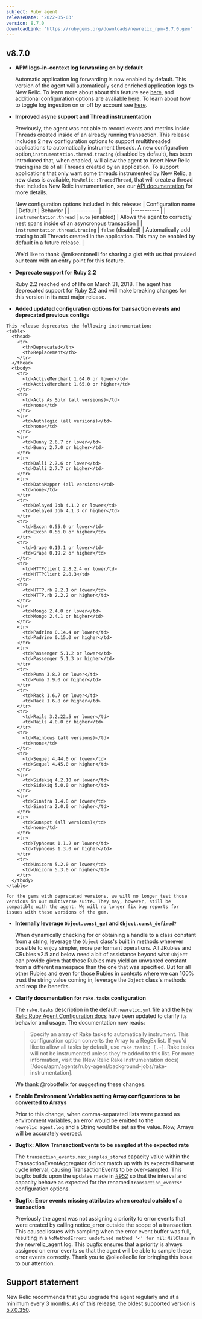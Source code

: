 ```yaml
---
subject: Ruby agent
releaseDate: '2022-05-03'
version: 8.7.0
downloadLink: 'https://rubygems.org/downloads/newrelic_rpm-8.7.0.gem'
---
```


  ## v8.7.0

  * **APM logs-in-context log forwarding on by default**

    Automatic application log forwarding is now enabled by default. This version of the agent will automatically send enriched application logs to New Relic. To learn more about about this feature see [here](https://docs.newrelic.com/docs/apm/new-relic-apm/getting-started/get-started-logs-context/), and additional configuration options are available [here](https://docs.newrelic.com/docs/logs/logs-context/configure-logs-context-ruby). To learn about how to toggle log ingestion on or off by account see [here](https://docs.newrelic.com/docs/logs/logs-context/disable-automatic-logging).

  * **Improved async support and Thread instrumentation**

    Previously, the agent was not able to record events and metrics inside Threads created inside of an already running transaction. This release includes 2 new configuration options to support multithreaded applications to automatically instrument threads. A new configuration option,`instrumentation.thread.tracing` (disabled by default), has been introduced that, when enabled, will allow the agent to insert New Relic tracing inside of all Threads created by an application. To support applications that only want some threads instrumented by New Relic, a new class is available, `NewRelic::TracedThread`, that will create a thread that includes New Relic instrumentation, see our [API documentation](https://www.rubydoc.info/gems/newrelic_rpm/NewRelic) for more details.

    New configuration options included in this release:
    | Configuration name | Default | Behavior |
    | ----------- | ----------- |----------- |
    | `instrumentation.thread`  | `auto` (enabled) | Allows the agent to correctly nest spans inside of an asyncronous transaction   |
    | `instrumentation.thread.tracing` | `false` (disabled)   |  Automatically add tracing to all Threads created in the application. This may be enabled by default in a future release. |

    We'd like to thank @mikeantonelli for sharing a gist with us that provided our team with an entry point for this feature.

  * **Deprecate support for Ruby 2.2**

    Ruby 2.2 reached end of life on March 31, 2018. The agent has deprecated support for Ruby 2.2 and will make breaking changes for this version in its next major release.

  *  **Added updated configuration options for transaction events and deprecated previous configs**

    This release deprecates the following instrumentation:
    <table>
      <thead>
        <tr>
          <th>Deprecated</th>
          <th>Replacement</th>
        </tr>
      </thead>
      <tbody>
        <tr>
          <td>ActiveMerchant 1.64.0 or lower</td>
          <td>ActiveMerchant 1.65.0 or higher</td>
        </tr>
        <tr>
          <td>Acts As Solr (all versions)</td>
          <td>none</td>
        </tr>
        <tr>
          <td>Authlogic (all versions)</td>
          <td>none</td>
        </tr>
        <tr>
          <td>Bunny 2.6.7 or lower</td>
          <td>Bunny 2.7.0 or higher</td>
        </tr>
        <tr>
          <td>Dalli 2.7.6 or lower</td>
          <td>Dalli 2.7.7 or higher</td>
        </tr>
        <tr>
          <td>DataMapper (all versions)</td>
          <td>none</td>
        </tr>
        <tr>
          <td>Delayed Job 4.1.2 or lower</td>
          <td>Delayed Job 4.1.3 or higher</td>
        </tr>
        <tr>
          <td>Excon 0.55.0 or lower</td>
          <td>Excon 0.56.0 or higher</td>
        </tr>
        <tr>
          <td>Grape 0.19.1 or lower</td>
          <td>Grape 0.19.2 or higher</td>
        </tr>
        <tr>
          <td>HTTPClient 2.8.2.4 or lower/td>
          <td>HTTPClient 2.8.3</td>
        </tr>
        <tr>
          <td>HTTP.rb 2.2.1 or lower</td>
          <td>HTTP.rb 2.2.2 or higher</td>
        </tr>
        <tr>
          <td>Mongo 2.4.0 or lower</td>
          <td>Mongo 2.4.1 or higher</td>
        </tr>
        <tr>
          <td>Padrino 0.14.4 or lower</td>
          <td>Padrino 0.15.0 or higher</td>
        </tr>
        <tr>
          <td>Passenger 5.1.2 or lower</td>
          <td>Passenger 5.1.3 or higher</td>
        </tr>
        <tr>
          <td>Puma 3.8.2 or lower</td>
          <td>Puma 3.9.0 or higher</td>
        </tr>
        <tr>
          <td>Rack 1.6.7 or lower</td>
          <td>Rack 1.6.8 or higher</td>
        </tr>
        <tr>
          <td>Rails 3.2.22.5 or lower</td>
          <td>Rails 4.0.0 or higher</td>
        </tr>
        <tr>
          <td>Rainbows (all versions)</td>
          <td>none</td>
        </tr>
        <tr>
          <td>Sequel 4.44.0 or lower</td>
          <td>Sequel 4.45.0 or higher</td>
        </tr>
        <tr>
          <td>Sidekiq 4.2.10 or lower</td>
          <td>Sidekiq 5.0.0 or higher</td>
        </tr>
        <tr>
          <td>Sinatra 1.4.8 or lower</td>
          <td>Sinatra 2.0.0 or higher</td>
        </tr>
        <tr>
          <td>Sunspot (all versions)</td>
          <td>none</td>
        </tr>
        <tr>
          <td>Typhoeus 1.1.2 or lower</td>
          <td>Typhoeus 1.3.0 or higher</td>
        </tr>
        <tr>
          <td>Unicorn 5.2.0 or lower</td>
          <td>Unicorn 5.3.0 or higher</td>
        </tr>
      </tbody>
    </table>

    For the gems with deprecated versions, we will no longer test those versions in our multiverse suite. They may, however, still be compatible with the agent. We will no longer fix bug reports for issues with these versions of the gem.

  * **Internally leverage `Object.const_get` and `Object.const_defined?`**

    When dynamically checking for or obtaining a handle to a class constant from a string, leverage the `Object` class's built in methods wherever possible to enjoy simpler, more performant operations. All JRubies and CRubies v2.5 and below need a bit of assistance beyond what `Object` can provide given that those Rubies may yield an unwanted constant from a different namespace than the one that was specified. But for all other Rubies and even for those Rubies in contexts where we can 100% trust the string value coming in, leverage the `Object` class's methods and reap the benefits.

  * **Clarify documentation for `rake.tasks` configuration**

    The `rake.tasks` description in the default `newrelic.yml` file and the [New Relic Ruby Agent Configuration docs](https://docs.newrelic.com/docs/apm/agents/ruby-agent/configuration/ruby-agent-configuration#rake-tasks) have been updated to clarify its behavior and usage. The documentation now reads:

    > Specify an array of Rake tasks to automatically instrument. This configuration option converts the Array to a RegEx list. If you'd like to allow all tasks by default, use `rake.tasks: [.+]`. Rake tasks will not be instrumented unless they're added to this list. For more information, visit the (New Relic Rake Instrumentation docs)[/docs/apm/agents/ruby-agent/background-jobs/rake-instrumentation].

    We thank @robotfelix for suggesting these changes.

  * **Enable Environment Variables setting Array configurations to be converted to Arrays**

    Prior to this change, when comma-separated lists were passed as environment variables, an error would be emitted to the `newrelic_agent.log` and a String would be set as the value. Now, Arrays will be accurately coerced.

  * **Bugfix: Allow TransactionEvents to be sampled at the expected rate**

    The `transaction_events.max_samples_stored` capacity value within the TransactionEventAggregator did not match up with its expected harvest cycle interval, causing TransactionEvents to be over-sampled. This bugfix builds upon the updates made in [#952](https://github.com/newrelic/newrelic-ruby-agent/pull/952) so that the interval and capacity behave as expected for the renamed `transaction_events*` configuration options.

  * **Bugfix: Error events missing attributes when created outside of a transaction**

    Previously the agent was not assigning a priority to error events that were created by calling notice_error outside the scope of a transaction. This caused issues with sampling when the error event buffer was full, resulting in a `NoMethodError: undefined method '<' for nil:NilClass` in the newrelic_agent.log. This bugfix ensures that a priority is always assigned on error events so that the agent will be able to sample these error events correctly. Thank you to @olleolleolle for bringing this issue to our attention.


## Support statement

New Relic recommends that you upgrade the agent regularly and at a minimum every 3 months. As of this release, the oldest supported version is [5.7.0.350](https://docs.newrelic.com/docs/release-notes/agent-release-notes/ruby-release-notes/ruby-agent-570350).
